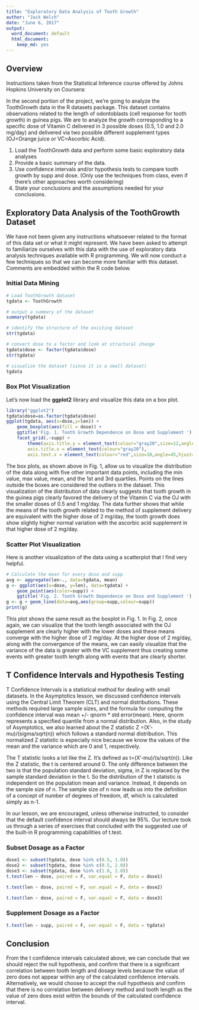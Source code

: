 ```yaml
---
title: "Exploratory Data Analysis of Tooth Growth"
author: "Jack Welch"
date: "June 6, 2017"
output:
  word_document: default
  html_document:
    keep_md: yes
---
```


## Overview

Instructions taken from the Statistical Inference course offered by Johns Hopkins University on Coursera:

In the second portion of the project, we're going to analyze the ToothGrowth data in the R datasets package.  This dataset contains observations related to the length of odontoblasts (cell response for tooth growth) in guinea pigs.  We are to analyze the growth corresponding to a specific dose of Vitamin C delivered in 3 possible doses (0.5, 1.0 and 2.0 mg/day) and delivered via two possible different supplement types (OJ=Orange juice or VC=Ascorbic Acid).

1. Load the ToothGrowth data and perform some basic exploratory data analyses
2. Provide a basic summary of the data.
3. Use confidence intervals and/or hypothesis tests to compare tooth growth by supp and dose. (Only use the techniques from class, even if there's other approaches worth considering)
4. State your conclusions and the assumptions needed for your conclusions.

## Exploratory Data Analysis of the ToothGrowth Dataset

We have not been given any instructions whatsoever related to the format of this data set or what it might represent.  We have been asked to attempt to familiarize ourselves with this data with the use of exploratory data analysis techniques available with R programming.  We will now conduct a few techniques so that we can become more familiar with this dataset.  Comments are embedded within the R code below.

### Initial Data Mining

```r
# Load ToothGrowth dataset
tgdata <- ToothGrowth

# output a summary of the dataset
summary(tgdata)

# identify the structure of the existing dataset
str(tgdata)

# convert dose to a factor and look at structural change
tgdata$dose <- factor(tgdata$dose)
str(tgdata)

# visualize the dataset (since it is a small dataset)
tgdata

```

### Box Plot Visualization

Let's now load the **ggplot2** library and visualize this data on a box plot.


```r
library("ggplot2")
tgdata$dose=as.factor(tgdata$dose)
ggplot(tgdata, aes(x=dose,y=len)) + 
    geom_boxplot(aes(fill = dose)) + 
    ggtitle('Fig. 1. Tooth Growth Dependence on Dose and Supplement ') + 
    facet_grid(.~supp) + 
        theme(axis.title.y = element_text(colour="gray20",size=12,angle=90,hjust=.5,vjust=1),
        axis.title.x = element_text(colour="gray20"),
        axis.text.x = element_text(colour="red",size=10,angle=45,hjust=.5, vjust=.5))

```

The box plots, as shown above in Fig. 1, allow us to visualize the distribution of the data along with five other important data points, including the min value, max value, mean, and the 1st and 3rd quartiles.  Points on the lines outside the boxes are considered the outliers in the dataset.  This visualization of the distribution of data clearly suggests that tooth growth in the guinea pigs clearly favored the delivery of the Vitamin C via the OJ with the smaller doses of 0.5 and 1 mg/day. The data further shows that while the means of the tooth growth related to the method of supplement delivery are equivalent with the higher dose of 2 mg/day, the tooth growth does show slightly higher normal variation with the ascorbic acid supplement in that higher dose of 2 mg/day.

### Scatter Plot Visualization

Here is another visualization of the data using a scatterplot that I find very helpful.  

```r
# Calculate the mean for every dose and supp
avg <- aggregate(len~., data=tgdata, mean)
g <- ggplot(aes(x=dose, y=len), data=tgdata) + 
    geom_point(aes(color=supp)) +
    ggtitle('Fig. 2. Tooth Growth Dependence on Dose and Supplement ')
g <- g + geom_line(data=avg,aes(group=supp,colour=supp))
print(g)

```

This plot shows the same result as the boxplot in Fig. 1. In Fig. 2, once again, we can visualize that the tooth length associated with the OJ supplement are clearly higher with the lower doses and these means converge with the higher dose of 2 mg/day.  At the higher dose of 2 mg/day, along with the convergence of the means, we can easily visualize that the variance of the data is greater with the VC supplement thus creating some events with greater tooth length along with events that are clearly shorter.

## T Confidence Intervals and Hypothesis Testing

T Confidence Intervals is a statistical method for dealing with small datasets. In the Asymptotics lesson, we discussed confidence intervals using the Central Limit Theorem (CLT) and normal distributions.  These methods required large sample sizes, and the formula for computing the confidence interval was mean +/- qnorm * std error(mean).  Here, qnorm represents a specified quantile from a normal distribution.  Also, in the study of Asymptotics, we also learned about the Z statistic Z =(X'-mu)/(sigma/sqrt(n)) which follows a standard normal distribution.  This normalized Z statistic is especially nice because we know tha values of the mean and the variance which are 0 and 1, respectively.

The T statistic looks a lot like the Z.  It's defined as t=(X'-mu)/(s/sqrt(n)).  Like the Z statistic, the t is centered around 0.  The only difference between the two is that the population standard deviation, sigma, in Z is replaced by the sample standard deviation in the t.  So the distribution of the t statistic is independent on the population mean and variance.  Instead, it depends on the sample size of n.  The sample size of n now leads us into the definition of a concept of number of degrees of freedom, df, which is calculated simply as n-1.

In our lesson, we are encouraged, unless otherwise instructed, to consider that the default confidence interval should always be 95%.  Our lecture took us through a series of exercises that concluded with the suggested use of the built-in R programming capabilities of t.test.

### Subset Dosage as a Factor

```r
dose1 <- subset(tgdata, dose %in% c(0.5, 1.0))
dose2 <- subset(tgdata, dose %in% c(0.5, 2.0))
dose3 <- subset(tgdata, dose %in% c(1.0, 2.0))
t.test(len ~ dose, paired = F, var.equal = F, data = dose1)
```

```r
t.test(len ~ dose, paired = F, var.equal = F, data = dose2)
```

```r
t.test(len ~ dose, paired = F, var.equal = F, data = dose3)
```

### Supplement Dosage as a Factor

```r
t.test(len ~ supp, paired = F, var.equal = F, data = tgdata)
```

## Conclusion

From the t confidence intervals calculated above, we can conclude that we should reject the null hypothesis, and confirm that there is a significant correlation between tooth length and dosage levels because the value of zero does not appear within any of the calculated confidence intervals. Alternatively, we would choose to accept the null hypothesis and confirm that there is no correlation between delivery method and tooth length as the value of zero does exist within the bounds of the calculated confidence interval.
